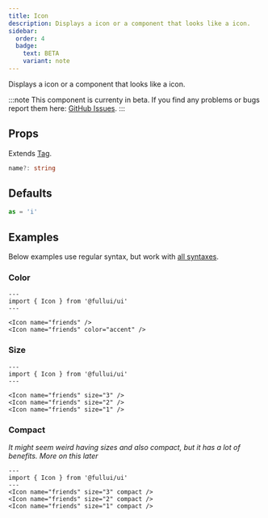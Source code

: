 ```yaml
---
title: Icon
description: Displays a icon or a component that looks like a icon.
sidebar:
  order: 4
  badge:
    text: BETA
    variant: note
---
```


Displays a icon or a component that looks like a icon.

:::note
This component is currenty in beta.
If you find any problems or bugs report them here: [GitHub Issues](https://github.com/fullui/ui/issues).
:::

## Props
Extends [Tag](/utility/tag).
```ts
name?: string
```

## Defaults
```ts
as = 'i'
```

## Examples
Below examples use regular syntax, but work with [all syntaxes](/guides/components#syntax).

### Color
```astro live
---
import { Icon } from '@fullui/ui'
---

<Icon name="friends" />
<Icon name="friends" color="accent" />
```

### Size
```astro live
---
import { Icon } from '@fullui/ui'
---

<Icon name="friends" size="3" />
<Icon name="friends" size="2" />
<Icon name="friends" size="1" />
```

### Compact
*It might seem weird having sizes and also compact, but it has a lot of benefits. More on this later*
```astro live
---
import { Icon } from '@fullui/ui'
---
<Icon name="friends" size="3" compact />
<Icon name="friends" size="2" compact />
<Icon name="friends" size="1" compact />
```
